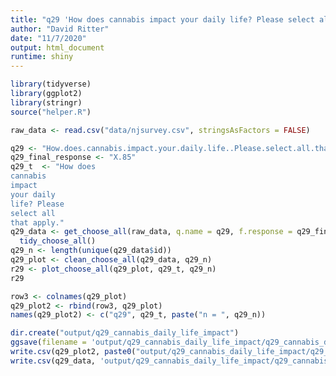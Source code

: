 ```yaml
---
title: "q29 'How does cannabis impact your daily life? Please select all that apply."
author: "David Ritter"
date: "11/7/2020"
output: html_document
runtime: shiny
---
```


```r
library(tidyverse)
library(ggplot2)
library(stringr)
source("helper.R")
```

```r
raw_data <- read.csv("data/njsurvey.csv", stringsAsFactors = FALSE)
```

```r
q29 <- "How.does.cannabis.impact.your.daily.life..Please.select.all.that.apply."
q29_final_response <- "X.85"
q29_t  <- "How does 
cannabis 
impact
your daily 
life? Please 
select all 
that apply."
q29_data <- get_choose_all(raw_data, q.name = q29, f.response = q29_final_response) %>%
  tidy_choose_all()
q29_n <- length(unique(q29_data$id))
q29_plot <- clean_choose_all(q29_data, q29_n)
r29 <- plot_choose_all(q29_plot, q29_t, q29_n)
r29
```

```r
row3 <- colnames(q29_plot)
q29_plot2 <- rbind(row3, q29_plot)
names(q29_plot2) <- c("q29", q29_t, paste("n = ", q29_n))
```

```r
dir.create("output/q29_cannabis_daily_life_impact")
ggsave(filename = 'output/q29_cannabis_daily_life_impact/q29_cannabis_daily_life_impact.png', plot = r29, device = 'png')
write.csv(q29_plot2, paste0("output/q29_cannabis_daily_life_impact/q29_cannabis_daily_life_impact_", q29_n,".csv"), row.names=F)
write.csv(q29_data, 'output/q29_cannabis_daily_life_impact/q29_cannabis_daily_life_impact_ids.csv', row.names = FALSE)
```
